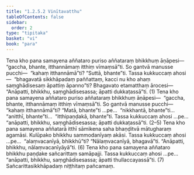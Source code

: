 ```yaml
---
title: "1.2.5.2 Vinītavatthu"
tableOfContents: false
sidebar:
  order: 2
type: "tipitaka"
basket: "vi"
book: "para"
---
```



<DynamicBreadcrumb />

<Division number="341" book="para">

<Paragraph number="1412" book="para">
Tena kho pana samayena aññataro puriso aññataraṃ bhikkhuṃ āṇāpesi—  “gaccha, bhante, itthannāmaṃ itthiṃ vīmaṃsā”ti. So gantvā manusse pucchi—  “kahaṃ itthannāmā”ti? “Suttā, bhante”ti. Tassa kukkuccaṃ ahosi—  “bhagavatā sikkhāpadaṃ paññattaṃ, kacci nu kho ahaṃ saṃghādisesaṃ āpattiṃ āpanno”ti? Bhagavato etamatthaṃ ārocesi—  “Anāpatti, bhikkhu, saṃghādisesassa; āpatti dukkaṭassā”ti. (1)
</Paragraph>

<Paragraph number="1413" book="para">
Tena kho pana samayena aññataro puriso aññataraṃ bhikkhuṃ āṇāpesi—  “gaccha, bhante, itthannāmaṃ itthiṃ vīmaṃsā”ti. So gantvā manusse pucchi—  “kahaṃ itthannāmā”ti? “Matā, bhante”ti …pe…  “nikkhantā, bhante”ti…  “anitthī, bhante”ti…  “itthipaṇḍakā, bhante”ti. Tassa kukkuccaṃ ahosi …pe…  “anāpatti, bhikkhu, saṃghādisesassa; āpatti dukkaṭassā”ti. (2–5)
</Paragraph>

<Paragraph number="1414" book="para">
Tena kho pana samayena aññatarā itthī sāmikena saha bhaṇḍitvā mātugharaṃ agamāsi. Kulūpako bhikkhu sammodanīyaṃ akāsi. Tassa kukkuccaṃ ahosi …pe…  “alaṃvacanīyā, bhikkhū”ti? “Nālaṃvacanīyā, bhagavā”ti. “Anāpatti, bhikkhu, nālaṃvacanīyāyā”ti. (6)
</Paragraph>

<Paragraph number="1415" book="para">
Tena kho pana samayena aññataro bhikkhu paṇḍake sañcarittaṃ samāpajji. Tassa kukkuccaṃ ahosi …pe…  “anāpatti, bhikkhu, saṃghādisesassa; āpatti thullaccayassā”ti. (7)

</Paragraph>
</Division>

<Paragraph number="1416" type="center" book="para">
Sañcarittasikkhāpadaṃ niṭṭhitaṃ pañcamaṃ.
</Paragraph>
